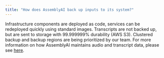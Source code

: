 ```yaml
---
title: "How does AssemblyAI back up inputs to its system?"
---
```


Infrastructure components are deployed as code, services can be redeployed quickly using standard images. Transcripts are not backed up, but are sent to storage with 99.999999% durability (AWS S3). Clustered backup and backup regions are being prioritized by our team. For more information on how AssemblyAI maintains audio and transcript data, please see [here](https://support.assemblyai.com/articles/2240096256-does-assemblyai-offer-zero-data-retention).
